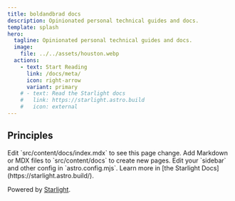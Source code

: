 ```yaml
---
title: boldandbrad docs
description: Opinionated personal technical guides and docs.
template: splash
hero:
  tagline: Opinionated personal technical guides and docs.
  image:
    file: ../../assets/houston.webp
  actions:
    - text: Start Reading
      link: /docs/meta/
      icon: right-arrow
      variant: primary
    # - text: Read the Starlight docs
    #   link: https://starlight.astro.build
    #   icon: external
---
```



## Principles

<CardGrid>
  <Card title="Consistency" icon="bars">
    Edit `src/content/docs/index.mdx` to see this page change.
  </Card>
  <Card title="Inclusivity" icon="puzzle">
    Add Markdown or MDX files to `src/content/docs` to create new pages.
  </Card>
  <Card title="Simplicity" icon="approve-check">
    Edit your `sidebar` and other config in `astro.config.mjs`.
  </Card>
  <Card title="Open Source(ry)" icon="open-book">
    Learn more in [the Starlight Docs](https://starlight.astro.build/).
  </Card>
</CardGrid>

Powered by [Starlight](https://starlight.astro.build/).
